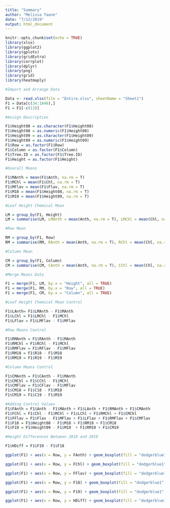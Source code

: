 ```yaml
---
title: "Summary"
author: "Melissa Taane"
date: "7/12/2019"
output: html_document
---
```


```r
knitr::opts_chunk$set(echo = TRUE)
library(xlsx)
library(ggplot2)
library(gplots)
library(gridExtra)
library(corrplot)
library(dplyr)
library(png)
library(grid)
library(heatmaply)
```


```r
#Import and Arrange Data

Data <- read.xlsx(file = "Entire.xlsx", sheetName = "Sheet1")
F1 = Data[c(34:1846),]
F1 = F1[-c(13)]

#Assign Description

F1$Height08 = as.character(F1$Height08)
F1$Height08 = as.numeric(F1$Height08)
F1$Height09 = as.character(F1$Height09)
F1$Height09 = as.numeric(F1$Height09)
F1$Row = as.factor(F1$Row)
F1$Column = as.factor(F1$Column)
F1$Tree.ID = as.factor(F1$Tree.ID)
F1$Height = as.factor(F1$Height)

#Overall Means

F1$MAnth = mean(F1$Anth, na.rm = T)
F1$MChl = mean(F1$Chl, na.rm = T)
F1$MFlav = mean(F1$Flav, na.rm = T)
F1$M18 = mean(F1$Height08, na.rm = T)
F1$M19 = mean(F1$Height09, na.rm = T)

#Leaf Height Chemical Mean 

LM = group_by(F1, Height)
LM = summarise(LM, LMAnth = mean(Anth, na.rm = T), LMChl = mean(Chl, na.rm =T), LMFlav = mean(Flav,na.rm = T))

#Row Mean

RM = group_by(F1, Row)
RM = summarise(RM, RAnth = mean(Anth, na.rm = T), RChl = mean(Chl, na.rm =T), RFlav = mean(Flav,na.rm = T), R18 = mean(Height08, na.rm = T), R19 = mean(Height09, na.rm =T ))

#Column Mean

CM = group_by(F1, Column)
CM = summarise(CM, CAnth = mean(Anth, na.rm = T), CChl = mean(Chl, na.rm =T), CFlav = mean(Flav,na.rm = T), C18 = mean(Height08, na.rm = T), C19 = mean(Height09, na.rm =T))

#Merge Means Data

F1 = merge(F1, LM, by.x = "Height", all = TRUE)
F1 = merge(F1, RM, by.x = "Row", all = TRUE)
F1 = merge(F1, CM, by.x = "Column", all = TRUE)

#Leaf Height Chemical Mean Control

F1$LAnth= F1$LMAnth - F1$MAnth
F1$LChl = F1$LMChl - F1$MChl
F1$LFlav = F1$LMFlav - F1$MFlav

#Row Means Control

F1$RMAnth = F1$RAnth - F1$MAnth
F1$RMChl = F1$RChl - F1$MChl
F1$RMFlav = F1$RFlav - F1$MFlav
F1$RM18 = F1$R18 - F1$M18
F1$RM19 = F1$R19 - F1$M19

#Column Means Control

F1$CMAnth = F1$CAnth - F1$MAnth
F1$CMChl = F1$CChl - F1$MChl
F1$CMFlav = F1$CFlav - F1$MFlav
F1$CM18 = F1$C18 - F1$M18
F1$CM19 = F1$C19 - F1$M19

#Adding Control Values
F1$FAnth = F1$Anth - F1$MAnth + F1$LAnth + F1$RMAnth + F1$CMAnth
F1$FChl = F1$Chl - F1$MChl + F1$LChl + F1$RMChl + F1$CMChl
F1$FFlav = F1$Flav - F1$MFlav + F1$LFlav + F1$RMFlav + F1$CMFlav
F1$F18 = F1$Height08 - F1$M18 + F1$RM18 + F1$CM18
F1$F19 = F1$Height09 - F1$M19  + F1$RM19 + F1$CM19

#Height Differences Between 2018 and 2019

F1$HDiff = F1$F19 - F1$F18

```

```r
ggplot(F1) + aes(x = Row, y = FAnth) + geom_boxplot(fill = "dodgerblue1", size = 1) + ylab("Anth") + xlab("Row") + ggtitle("Anthocyanin by Row") +theme_bw()+theme(plot.title = element_text(hjust = 0.5))+geom_hline(yintercept = 0, colour = "red")

ggplot(F1) + aes(x = Row, y = FChl) + geom_boxplot(fill = "dodgerblue1", size = 1) + ylab("Chl") + xlab("Row") + ggtitle("Chlorophyll by Row") +theme_bw()+theme(plot.title = element_text(hjust = 0.5))+geom_hline(yintercept = 0, colour = "red")

ggplot(F1) + aes(x = Row, y = FFlav) + geom_boxplot(fill = "dodgerblue1", size = 1) + ylab("Flav") + xlab("Row") + ggtitle("Flavonol by Row") +theme_bw()+theme(plot.title = element_text(hjust = 0.5))+geom_hline(yintercept = 0, colour = "red")

ggplot(F1) + aes(x = Row, y = F18) + geom_boxplot(fill = "dodgerblue1", size = 1) + ylab("Height") + xlab("Row") + ggtitle("Height Measures by Row 2018") +theme_bw()+theme(plot.title = element_text(hjust = 0.5))+geom_hline(yintercept = 0, colour = "red")

ggplot(F1) + aes(x = Row, y = F19) + geom_boxplot(fill = "dodgerblue1", size = 1) + ylab("Height)") + xlab("Row") + ggtitle("Height Measures by Row 2019") +theme_bw()+theme(plot.title = element_text(hjust = 0.5))+geom_hline(yintercept = 0, colour = "red")

ggplot(F1) + aes(x = Row, y = HDiff) + geom_boxplot(fill = "dodgerblue1", size = 1) + ylab("Height)") + xlab("Row") + ggtitle("Height Difference Between Years by Row 2019") +theme_bw()+theme(plot.title = element_text(hjust = 0.5))+geom_hline(yintercept = 0, colour = "red")

```


